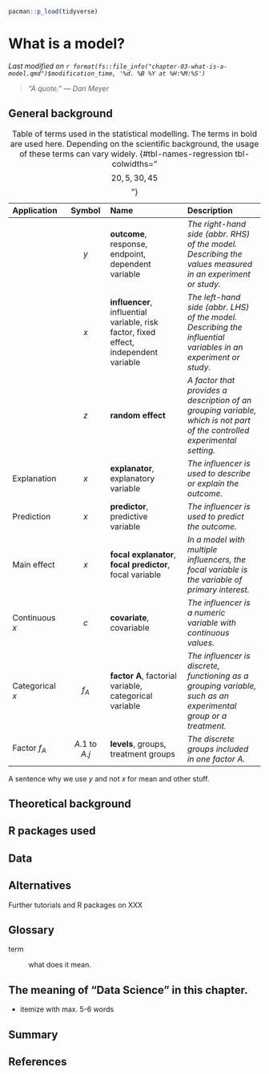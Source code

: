 ```r
pacman::p_load(tidyverse)
```

# What is a model? {#sec-what-is-a-model}

*Last modified on `r format(fs::file_info("chapter-03-what-is-a-model.qmd")$modification_time, '%d. %B %Y at %H:%M:%S')`*

> *"A quote." --- Dan Meyer*

## General background


| Application | Symbol | Name | Description |
|:-------------|:--------:|:------------------|:------------------|
|  | $y$ | **outcome**, response, endpoint, dependent variable | *The right-hand side (abbr. RHS) of the model. Describing the values measured in an experiment or study.* |
|  | $x$ | **influencer**, influential variable, risk factor, fixed effect, independent variable | *The left-hand side (abbr. LHS) of the model. Describing the influential  variables in an experiment or study.* |
|  | $z$ | **random effect** | *A factor that provides a description of an grouping variable, which is not part of the controlled experimental setting.* |
| Explanation | $x$ | **explanator**, explanatory variable | *The influencer is used to describe or explain the outcome.* |
| Prediction | $x$ | **predictor**, predictive variable | *The influencer is used to predict the outcome.* |
| Main effect | $x$ | **focal explanator**, **focal predictor**, focal variable | *In a model with multiple influencers, the focal variable is the variable of primary interest.* |
| Continuous $x$ | $c$ | **covariate**, covariable | *The influencer is a numeric variable with continuous values.* |
| Categorical $x$ | $f_A$ | **factor A**, factorial variable, categorical variable | *The influencer is discrete, functioning as a grouping variable, such as an experimental group or a treatment.*  |
| Factor $f_A$ | $A.1$ to $A.j$ | **levels**, groups, treatment groups | *The discrete groups included in one factor A.*  |

: Table of terms used in the statistical modelling. The terms in bold are used here. Depending on the scientific background, the usage of these terms can vary widely.  {#tbl-names-regression tbl-colwidths="$$20, 5, 30, 45$$"}

A sentence why we use $y$ and not $x$ for mean and other stuff.



## Theoretical background

## R packages used

## Data

## Alternatives 

Further tutorials and R packages on XXX

## Glossary

term

: what does it mean.

## The meaning of "Data Science" in this chapter.

- itemize with max. 5-6 words

## Summary

## References {.unnumbered}